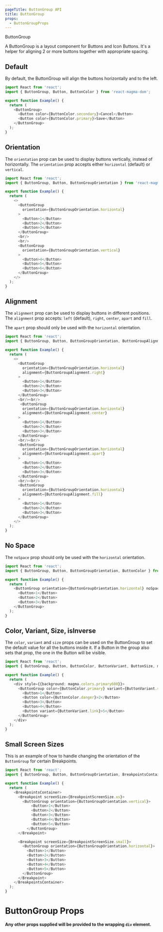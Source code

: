 ```yaml
---
pageTitle: ButtonGroup API
title: ButtonGroup
props:
  - ButtonGroupProps
---
```


<DocsHeading type="api">ButtonGroup</DocsHeading>

A ButtonGroup is a layout component for <Link to="/api/button">Buttons</Link> and <Link to="/api/icon-button">Icon Buttons</Link>. It's a helper for aligning 2 or more buttons together with appropriate spacing.

## Default

By default, the ButtonGroup will align the buttons horizontally and to the left.

```typescript
import React from 'react';
import { ButtonGroup, Button, ButtonColor } from 'react-magma-dom';

export function Example() {
  return (
    <ButtonGroup>
      <Button color={ButtonColor.secondary}>Cancel</Button>
      <Button color={ButtonColor.primary}>Save</Button>
    </ButtonGroup>
  );
}
```

## Orientation

The `orientation` prop can be used to display buttons vertically, instead of horizontally. The `orientation` prop accepts either `horizontal` (default) or `vertical`.

```typescript
import React from 'react';
import { ButtonGroup, Button, ButtonGroupOrientation } from 'react-magma-dom';

export function Example() {
  return (
    <>
      <ButtonGroup
        orientation={ButtonGroupOrientation.horizontal}
      >
        <Button>1</Button>
        <Button>2</Button>
        <Button>3</Button>
      </ButtonGroup>
      <br/>
      <br/>
      <ButtonGroup
        orientation={ButtonGroupOrientation.vertical}
      >
        <Button>4</Button>
        <Button>5</Button>
        <Button>6</Button>
      </ButtonGroup>
    </>
  );
}
```

## Alignment

The `alignment` prop can be used to display buttons in different positions. The `alignment` prop accepts: `left` (default), `right`, `center`, `apart` and `fill`. 

The `apart` prop should only be used with the `horizontal` orientation.

```typescript
import React from 'react';
import { ButtonGroup, Button, ButtonGroupOrientation, ButtonGroupAlignment } from 'react-magma-dom';

export function Example() {
  return (
    <>
      <ButtonGroup
        orientation={ButtonGroupOrientation.horizontal}
        alignment={ButtonGroupAlignment.right}
      >
        <Button>1</Button>
        <Button>2</Button>
        <Button>3</Button>
      </ButtonGroup>
      <br/><br/>
       <ButtonGroup
        orientation={ButtonGroupOrientation.horizontal}
        alignment={ButtonGroupAlignment.center}
      >
        <Button>1</Button>
        <Button>2</Button>
        <Button>3</Button>
      </ButtonGroup>
      <br/><br/>
      <ButtonGroup
        orientation={ButtonGroupOrientation.horizontal}
        alignment={ButtonGroupAlignment.apart}
      >
        <Button>1</Button>
        <Button>2</Button>
        <Button>3</Button>
      </ButtonGroup>
      <br/><br/>
      <ButtonGroup
        orientation={ButtonGroupOrientation.horizontal}
        alignment={ButtonGroupAlignment.fill}
      >
        <Button>1</Button>
        <Button>2</Button>
        <Button>3</Button>
      </ButtonGroup>
    </>
  );
}
```


## No Space

The `noSpace` prop should only be used with the `horizontal` orientation.

```typescript
import React from 'react';
import { ButtonGroup, Button, ButtonGroupOrientation, ButtonColor } from 'react-magma-dom';

export function Example() {
  return (
    <ButtonGroup orientation={ButtonGroupOrientation.horizontal} noSpace color={ButtonColor.secondary}>
      <Button>1</Button>
      <Button>2</Button>
      <Button>3</Button>
    </ButtonGroup>
  );
}
```

## Color, Variant, Size, isInverse

The `color`, `variant` and `size` props can be used on the ButtonGroup to set the default value for all the buttons inside it. If a Button in the group also sets that prop, the one in the Button will be visible. 

```typescript
import React from 'react';
import { ButtonGroup, Button, ButtonColor, ButtonVariant, ButtonSize, magma } from 'react-magma-dom';

export function Example() {
  return (
    <div style={{background: magma.colors.primary600}}>
      <ButtonGroup color={ButtonColor.primary} variant={ButtonVariant.solid} size={ButtonSize.large} isInverse>
        <Button>1</Button>
        <Button color={ButtonColor.danger}>2</Button>
        <Button>3</Button>
        <Button>4</Button>
        <Button variant={ButtonVariant.link}>5</Button>
      </ButtonGroup>
    </div>
  );
}
```

## Small Screen Sizes

This is an example of how to handle changing the orientation of the `ButtonGroup` for certain Breakpoints.

```typescript
import React from 'react';
import { ButtonGroup, Button, ButtonGroupOrientation, BreakpointsContainer, Breakpoint, BreakpointScreenSize } from 'react-magma-dom';

export function Example() {
  return (
    <BreakpointsContainer>
      <Breakpoint screenSize={BreakpointScreenSize.xs}>
        <ButtonGroup orientation={ButtonGroupOrientation.vertical}>
            <Button>1</Button>
            <Button>2</Button>
            <Button>3</Button>
            <Button>4</Button>
            <Button>5</Button>
          </ButtonGroup>
      </Breakpoint>

      <Breakpoint screenSize={BreakpointScreenSize.small}>
        <ButtonGroup orientation={ButtonGroupOrientation.horizontal}>
          <Button>1</Button>
          <Button>2</Button>
          <Button>3</Button>
          <Button>4</Button>
          <Button>5</Button>
        </ButtonGroup>
      </Breakpoint>
    </BreakpointsContainer>
  );
}
```

# ButtonGroup Props

**Any other props supplied will be provided to the wrapping `div` element.**

<ButtonGroupProps />
